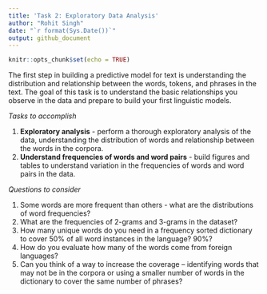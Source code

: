 ---
title: 'Task 2: Exploratory Data Analysis'
author: "Rohit Singh"
date: "`r format(Sys.Date())`"
output: github_document
---

```{r setup, include=FALSE}
knitr::opts_chunk$set(echo = TRUE)
```

The first step in building a predictive model for text is understanding the distribution and relationship between the words, tokens, and phrases in the text. The goal of this task is to understand the basic relationships you observe in the data and prepare to build your first linguistic models.

_Tasks to accomplish_

1. **Exploratory analysis** - perform a thorough exploratory analysis of the data, understanding the distribution of words and relationship between the words in the corpora.  
2. **Understand frequencies of words and word pairs** - build figures and tables to understand variation in the frequencies of words and word pairs in the data.

_Questions to consider_

1. Some words are more frequent than others - what are the distributions of word frequencies?
2. What are the frequencies of 2-grams and 3-grams in the dataset?
3. How many unique words do you need in a frequency sorted dictionary to cover 50% of all word instances in the language? 90%?
4. How do you evaluate how many of the words come from foreign languages?
5. Can you think of a way to increase the coverage -- identifying words that may not be in the corpora or using a smaller number of words in the dictionary to cover the same number of phrases?
